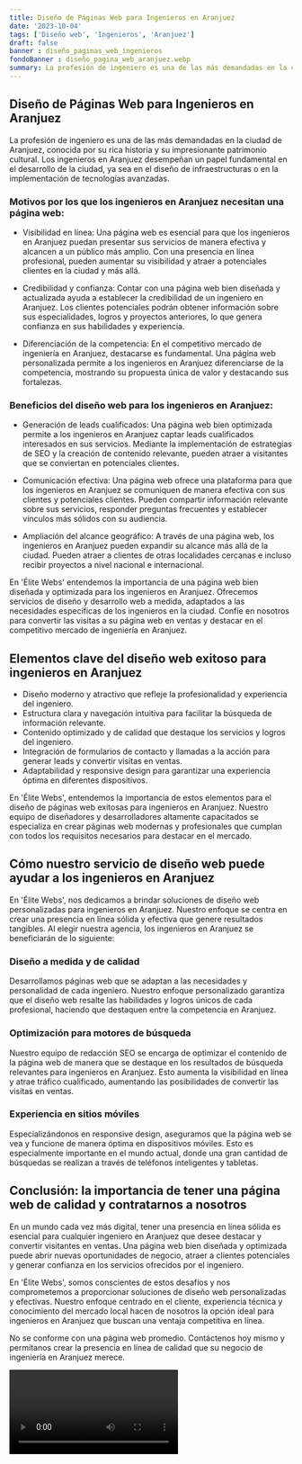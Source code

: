 ```yaml
---
title: Diseño de Páginas Web para Ingenieros en Aranjuez
date: '2023-10-04'
tags: ['Diseño web', 'Ingenieros', 'Aranjuez']
draft: false
banner : diseño_paginas_web_ingenieros
fondoBanner : diseño_pagina_web_aranjuez.webp
summary: La profesión de ingeniero es una de las más demandadas en la ciudad de Aranjuez, conocida por su rica historia y su impresionante patrimonio cultural. Los ingenieros en Aranjuez desempeñan un papel fundamental en el desarrollo de la ciudad, ya sea en el diseño de infraestructuras o en la implementación de tecnologías avanzadas.
---
```


## Diseño de Páginas Web para Ingenieros en Aranjuez

La profesión de ingeniero es una de las más demandadas en la ciudad de Aranjuez, conocida por su rica historia y su impresionante patrimonio cultural. Los ingenieros en Aranjuez desempeñan un papel fundamental en el desarrollo de la ciudad, ya sea en el diseño de infraestructuras o en la implementación de tecnologías avanzadas.

### Motivos por los que los ingenieros en Aranjuez necesitan una página web:

- Visibilidad en línea: Una página web es esencial para que los ingenieros en Aranjuez puedan presentar sus servicios de manera efectiva y alcancen a un público más amplio. Con una presencia en línea profesional, pueden aumentar su visibilidad y atraer a potenciales clientes en la ciudad y más allá.

- Credibilidad y confianza: Contar con una página web bien diseñada y actualizada ayuda a establecer la credibilidad de un ingeniero en Aranjuez. Los clientes potenciales podrán obtener información sobre sus especialidades, logros y proyectos anteriores, lo que genera confianza en sus habilidades y experiencia.

- Diferenciación de la competencia: En el competitivo mercado de ingeniería en Aranjuez, destacarse es fundamental. Una página web personalizada permite a los ingenieros en Aranjuez diferenciarse de la competencia, mostrando su propuesta única de valor y destacando sus fortalezas.

### Beneficios del diseño web para los ingenieros en Aranjuez:

- Generación de leads cualificados: Una página web bien optimizada permite a los ingenieros en Aranjuez captar leads cualificados interesados en sus servicios. Mediante la implementación de estrategias de SEO y la creación de contenido relevante, pueden atraer a visitantes que se conviertan en potenciales clientes.

- Comunicación efectiva: Una página web ofrece una plataforma para que los ingenieros en Aranjuez se comuniquen de manera efectiva con sus clientes y potenciales clientes. Pueden compartir información relevante sobre sus servicios, responder preguntas frecuentes y establecer vínculos más sólidos con su audiencia.

- Ampliación del alcance geográfico: A través de una página web, los ingenieros en Aranjuez pueden expandir su alcance más allá de la ciudad. Pueden atraer a clientes de otras localidades cercanas e incluso recibir proyectos a nivel nacional e internacional.

En 'Élite Webs' entendemos la importancia de una página web bien diseñada y optimizada para los ingenieros en Aranjuez. Ofrecemos servicios de diseño y desarrollo web a medida, adaptados a las necesidades específicas de los ingenieros en la ciudad. Confíe en nosotros para convertir las visitas a su página web en ventas y destacar en el competitivo mercado de ingeniería en Aranjuez.

<GifSeo />

<Cta />

## Elementos clave del diseño web exitoso para ingenieros en Aranjuez

- Diseño moderno y atractivo que refleje la profesionalidad y experiencia del ingeniero.
- Estructura clara y navegación intuitiva para facilitar la búsqueda de información relevante.
- Contenido optimizado y de calidad que destaque los servicios y logros del ingeniero.
- Integración de formularios de contacto y llamadas a la acción para generar leads y convertir visitas en ventas.
- Adaptabilidad y responsive design para garantizar una experiencia óptima en diferentes dispositivos.

En 'Élite Webs', entendemos la importancia de estos elementos para el diseño de páginas web exitosas para ingenieros en Aranjuez. Nuestro equipo de diseñadores y desarrolladores altamente capacitados se especializa en crear páginas web modernas y profesionales que cumplan con todos los requisitos necesarios para destacar en el mercado.

## Cómo nuestro servicio de diseño web puede ayudar a los ingenieros en Aranjuez

En 'Élite Webs', nos dedicamos a brindar soluciones de diseño web personalizadas para ingenieros en Aranjuez. Nuestro enfoque se centra en crear una presencia en línea sólida y efectiva que genere resultados tangibles. Al elegir nuestra agencia, los ingenieros en Aranjuez se beneficiarán de lo siguiente:

### Diseño a medida y de calidad
Desarrollamos páginas web que se adaptan a las necesidades y personalidad de cada ingeniero. Nuestro enfoque personalizado garantiza que el diseño web resalte las habilidades y logros únicos de cada profesional, haciendo que destaquen entre la competencia en Aranjuez.

### Optimización para motores de búsqueda
Nuestro equipo de redacción SEO se encarga de optimizar el contenido de la página web de manera que se destaque en los resultados de búsqueda relevantes para ingenieros en Aranjuez. Esto aumenta la visibilidad en línea y atrae tráfico cualificado, aumentando las posibilidades de convertir las visitas en ventas.

### Experiencia en sitios móviles
Especializándonos en responsive design, aseguramos que la página web se vea y funcione de manera óptima en dispositivos móviles. Esto es especialmente importante en el mundo actual, donde una gran cantidad de búsquedas se realizan a través de teléfonos inteligentes y tabletas.

## Conclusión: la importancia de tener una página web de calidad y contratarnos a nosotros

En un mundo cada vez más digital, tener una presencia en línea sólida es esencial para cualquier ingeniero en Aranjuez que desee destacar y convertir visitantes en ventas. Una página web bien diseñada y optimizada puede abrir nuevas oportunidades de negocio, atraer a clientes potenciales y generar confianza en los servicios ofrecidos por el ingeniero.

En 'Élite Webs', somos conscientes de estos desafíos y nos comprometemos a proporcionar soluciones de diseño web personalizadas y efectivas. Nuestro enfoque centrado en el cliente, experiencia técnica y conocimiento del mercado local hacen de nosotros la opción ideal para ingenieros en Aranjuez que buscan una ventaja competitiva en línea.

No se conforme con una página web promedio. Contáctenos hoy mismo y permítanos crear la presencia en línea de calidad que su negocio de ingeniería en Aranjuez merece.

<Video />

<CtaBot job='Ingenieros' city='Aranjuez'/>

<Gmaps query='Aranjuez+españa+maps' />